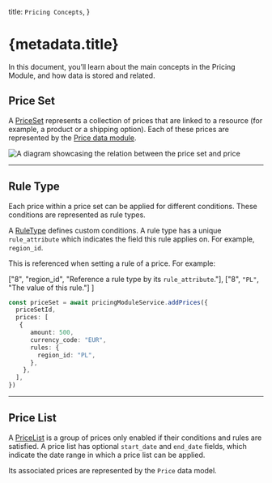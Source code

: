   title: `Pricing Concepts`,
}

# {metadata.title}

In this document, you’ll learn about the main concepts in the Pricing Module, and how data is stored and related.

## Price Set

A [PriceSet](/references/pricing/models/PriceSet) represents a collection of prices that are linked to a resource (for example, a product or a shipping option). Each of these prices are represented by the [Price data module](/references/pricing/models/Price).

![A diagram showcasing the relation between the price set and price](https://res.cloudinary.com/dza7lstvk/image/upload/v1709648650/Medusa%20Resources/price-set-money-amount_xeees0.jpg)

---

## Rule Type

Each price within a price set can be applied for different conditions. These conditions are represented as rule types.

A [RuleType](/references/pricing/models/RuleType) defines custom conditions. A rule type has a unique `rule_attribute` which indicates the field this rule applies on. For example, `region_id`.

This is referenced when setting a rule of a price. For example:

  ["8", "region_id", "Reference a rule type by its `rule_attribute`."],
  ["8", `"PL"`, "The value of this rule."]
]

```ts highlights={ruleTypeHighlights}
const priceSet = await pricingModuleService.addPrices({
  priceSetId,
  prices: [
   {
      amount: 500,
      currency_code: "EUR",
      rules: {
        region_id: "PL",
      },
    },
  ],
})
```

---

## Price List

A [PriceList](/references/pricing/models/PriceList) is a group of prices only enabled if their conditions and rules are satisfied. A price list has optional `start_date` and `end_date` fields, which indicate the date range in which a price list can be applied.

Its associated prices are represented by the `Price` data model.